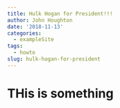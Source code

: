 ```yaml
---
title: Hulk Hogan for President!!!
author: John Houghton
date: '2018-11-13'
categories:
  - exampleSite
tags:
  - howto
slug: hulk-hogan-for-president
---
```


# THis is something